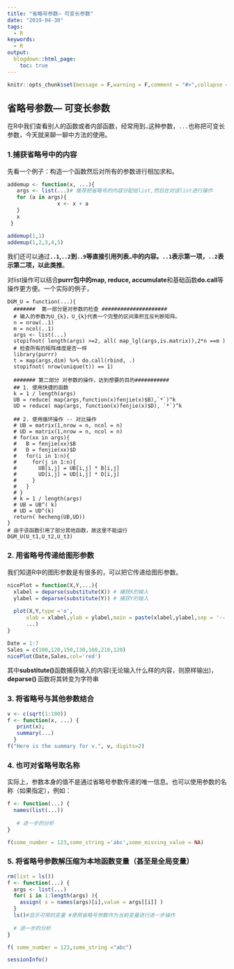 ```yaml
---
title: "省略号参数— 可变长参数"
date: "2019-04-30"
tags:
  - R
keywords:
  - R
output:
  blogdown::html_page:
    toc: true
---
```


```r
knitr::opts_chunk$set(message = F,warning = F,comment = "#>",collapse = TRUE)
```

## 省略号参数— 可变长参数

​		在R中我们查看别人的函数或者内部函数，经常用到`…`这种参数，`...`也称把可变长参数，今天就来聊一聊中方法的使用。

### 1.捕获省略号中的内容

先看一个例子：构造一个函数然后对所有的参数进行相加求和。

```r
addemup <- function(x, ...){
   args <- list(...)# 推荐把省略号的内容分配给list,然后在对该list进行操作
   for (a in args){
   			    x <- x + a 
   } 
   x
 }

addemup(1,1)
addemup(1,2,3,4,5)

```

我们还可以通过**`..1`,`..2`到`..9`等直接引用列表`…`中的内容。`..1`表示第一项，`..2`表示第二项，以此类推**。

对list操作可以结合**purrr包中的map, reduce, accumulate**和基础函数**do.call**等 操作更方便。一个实际的例子，

```
DGM_U = function(...){
  #######  第一部分是对参数的检查 #####################
  # 输入的参数为U_{k}，U_{k}代表一个完整的区间乘积互反判断矩阵。
  n = nrow(..1)
  m = ncol(..1)
  args <- list(...)
  stopifnot( length(args) >=2, all( map_lgl(args,is.matrix)),2*n ==m )
  # 检查所有的矩阵维度是否一样
  library(purrr)
  t = map(args,dim) %>% do.call(rbind, .) 
  stopifnot( nrow(unique(t)) == 1)
  
  ####### 第二部分 对参数的操作，达到想要的目的###########
  ## 1. 使用快捷的函数
  k = 1 / length(args)
  UB = reduce( map(args,function(x)fenjie(x)$B),`*`)^k
  UD = reduce( map(args, function(x)fenjie(x)$D), `*`)^k
  
  ## 2. 使用循环操作 -- 对比操作
  # UB = matrix(1,nrow = n, ncol = n)
  # UD = matrix(1,nrow = n, ncol = n)
  # for(xx in args){
  #   B = fenjie(xx)$B
  #   D = fenjie(xx)$D
  #   for(i in 1:n){
  #     for(j in 1:n){
  #       UB[i,j] = UB[i,j] * B[i,j]
  #       UD[i,j] = UD[i,j] * D[i,j]
  #     }
  #   }
  # }
  # k = 1 / length(args)
  # UB = UB^( k)
  # UD = UD^(k)
  return( hecheng(UB,UD))
}
# 由于该函数引用了部分其他函数，故这里不能运行
DGM_U(U_t1,U_t2,U_t3)
```



### 2. 用省略号传递给图形参数

我们知道R中的图形参数是有很多的，可以把它传递给图形参数。

```r
nicePlot = function(X,Y,...){
  xlabel = deparse(substitute(X)) # 捕获X的输入
  ylabel = deparse(substitute(Y)) # 捕获Y的输入
  
  plot(X,Y,type ='o',
      xlab = xlabel,ylab = ylabel,main = paste(xlabel,ylabel,sep = '--'),
      ...)
}

Date = 1:7
Sales = c(100,120,150,130,160,210,120)
nicePlot(Date,Sales,col='red')
```

其中**substitute()**函数捕获输入的内容(无论输入什么样的内容，则原样输出)，**deparse() **函数将其转变为字符串



### 3. 将省略号与其他参数结合

```r
v <- c(sqrt(1:100))
f <- function(x, ...) { 
   print(x); 
   summary(...)
  }
f("Here is the summary for v.", v, digits=2)
```



### 4. 也可对省略号取名称

实际上，参数本身的值不是通过省略号参数传递的唯一信息。也可以使用参数的名称（如果指定），例如：

```r
f <- function(...) {
  names(list(...))
  
   # 进一步的分析
}

f(some_number = 123,some_string ='abc',some_missing_value = NA)

```

### 5. 将省略号参数解压缩为本地函数变量（甚至是全局变量）

```r
rm(list = ls())
f <- function(...) {
  args <- list(...)
  for( i in 1:length(args) ){ 
    assign( x = names(args)[i],value = args[[i]] )
  }
  ls()#显示可用的变量 #使用省略号参数作为当前变量进行进一步操作
  
  # 进一步的分析
}

f( some_number = 123,some_string ="abc")
```

```r
sessionInfo()
```
